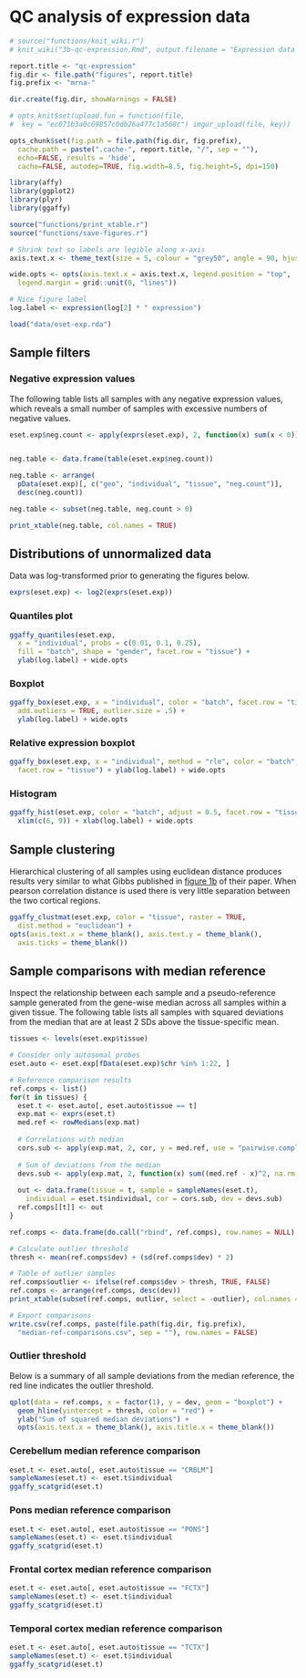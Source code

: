 # QC analysis of expression data

```r
# source("functions/knit_wiki.r")
# knit_wiki("3b-qc-expression.Rmd", output.filename = "Expression data QC analysis")

report.title <- "qc-expression"
fig.dir <- file.path("figures", report.title)
fig.prefix <- "mrna-"

dir.create(fig.dir, showWarnings = FALSE)

# opts_knit$set(upload.fun = function(file, 
#  key = "ec071b3a0c69857c0db26a477c1a568c") imgur_upload(file, key))

opts_chunk$set(fig.path = file.path(fig.dir, fig.prefix),
  cache.path = paste(".cache-", report.title, "/", sep = ""),
  echo=FALSE, results = 'hide',
  cache=FALSE, autodep=TRUE, fig.width=8.5, fig.height=5, dpi=150)
```

```r
library(affy)
library(ggplot2)
library(plyr)
library(ggaffy)

source("functions/print_xtable.r")
source("functions/save-figures.r")
```

```r
# Shrink text so labels are legible along x-axis
axis.text.x <- theme_text(size = 5, colour = "grey50", angle = 90, hjust = 1)

wide.opts <- opts(axis.text.x = axis.text.x, legend.position = "top",
  legend.margin = grid::unit(0, "lines"))

# Nice figure label
log.label <- expression(log[2] * " expression")
```


```r
load("data/eset-exp.rda")
```

## Sample filters

### Negative expression values

The following table lists all samples with any negative expression values, which reveals a  small number of samples with excessive numbers of negative values.

```r
eset.exp$neg.count <- apply(exprs(eset.exp), 2, function(x) sum(x < 0))


neg.table <- data.frame(table(eset.exp$neg.count))

neg.table <- arrange(
  pData(eset.exp)[, c("geo", "individual", "tissue", "neg.count")], 
  desc(neg.count))

neg.table <- subset(neg.table, neg.count > 0)

print_xtable(neg.table, col.names = TRUE)
```


## Distributions of unnormalized data

Data was log-transformed prior to generating the figures below.

```r
exprs(eset.exp) <- log2(exprs(eset.exp))
```

### Quantiles plot
```r
ggaffy_quantiles(eset.exp,
  x = "individual", probs = c(0.01, 0.1, 0.25),
  fill = "batch", shape = "gender", facet.row = "tissue") +
  ylab(log.label) + wide.opts
```

### Boxplot
```r
ggaffy_box(eset.exp, x = "individual", color = "batch", facet.row = "tissue",
  add.outliers = TRUE, outlier.size = .5) +
  ylab(log.label) + wide.opts
```

### Relative expression boxplot
```r
ggaffy_box(eset.exp, x = "individual", method = "rle", color = "batch",
  facet.row = "tissue") + ylab(log.label) + wide.opts
```

### Histogram


```r
ggaffy_hist(eset.exp, color = "batch", adjust = 0.5, facet.row = "tissue") +
  xlim(c(6, 9)) + xlab(log.label) + wide.opts
```


## Sample clustering
Hierarchical clustering of all samples using euclidean distance produces results very similar to what Gibbs published in [figure 1b](http://www.plosgenetics.org/article/info:doi/10.1371/journal.pgen.1000952?imageURI=info:doi/10.1371/journal.pgen.1000952.g001) of their paper. When pearson correlation distance is used there is very little separation between the two cortical regions.

```r
ggaffy_clustmat(eset.exp, color = "tissue", raster = TRUE, 
  dist.method = "euclidean") + 
opts(axis.text.x = theme_blank(), axis.text.y = theme_blank(),
  axis.ticks = theme_blank())
```

## Sample comparisons with median reference
Inspect the relationship between each sample and a pseudo-reference sample generated from the gene-wise median across all samples within a given tissue. The following table lists all samples with squared deviations from the median that are at least 2 SDs above the tissue-specific mean. 

```r
tissues <- levels(eset.exp$tissue)

# Consider only autosomal probes
eset.auto <- eset.exp[fData(eset.exp)$chr %in% 1:22, ]

# Reference comparison results
ref.comps <- list()
for(t in tissues) {
  eset.t <- eset.auto[, eset.auto$tissue == t]
  exp.mat <- exprs(eset.t)
  med.ref <- rowMedians(exp.mat)
  
  # Correlations with median
  cors.sub <- apply(exp.mat, 2, cor, y = med.ref, use = "pairwise.complete")
  
  # Sum of deviations from the median
  devs.sub <- apply(exp.mat, 2, function(x) sum((med.ref - x)^2, na.rm = TRUE))
  
  out <- data.frame(tissue = t, sample = sampleNames(eset.t),
    individual = eset.t$individual, cor = cors.sub, dev = devs.sub)
  ref.comps[[t]] <- out
}

ref.comps <- data.frame(do.call("rbind", ref.comps), row.names = NULL)

# Calculate outlier threshold
thresh <- mean(ref.comps$dev) + (sd(ref.comps$dev) * 2)

# Table of outlier samples
ref.comps$outlier <- ifelse(ref.comps$dev > thresh, TRUE, FALSE)
ref.comps <- arrange(ref.comps, desc(dev))
print_xtable(subset(ref.comps, outlier, select = -outlier), col.names = TRUE)

# Export comparisons
write.csv(ref.comps, paste(file.path(fig.dir, fig.prefix), 
  "median-ref-comparisons.csv", sep = ""), row.names = FALSE)
```

### Outlier threshold
Below is a summary of all sample deviations from the median reference, the red line indicates the outlier threshold. 
```r
qplot(data = ref.comps, x = factor(1), y = dev, geom = "boxplot") +
  geom_hline(yintercept = thresh, color = "red") +
  ylab("Sum of squared median deviations") +
  opts(axis.text.x = theme_blank(), axis.title.x = theme_blank())

```


### Cerebellum median reference comparison
```r
eset.t <- eset.auto[, eset.auto$tissue == "CRBLM"]
sampleNames(eset.t) <- eset.t$individual
ggaffy_scatgrid(eset.t)
```

### Pons median reference comparison
```r
eset.t <- eset.auto[, eset.auto$tissue == "PONS"]
sampleNames(eset.t) <- eset.t$individual
ggaffy_scatgrid(eset.t)
```

### Frontal cortex median reference comparison
```r
eset.t <- eset.auto[, eset.auto$tissue == "FCTX"]
sampleNames(eset.t) <- eset.t$individual
ggaffy_scatgrid(eset.t)
```

### Temporal cortex median reference comparison
```r
eset.t <- eset.auto[, eset.auto$tissue == "TCTX"]
sampleNames(eset.t) <- eset.t$individual
ggaffy_scatgrid(eset.t)
```
